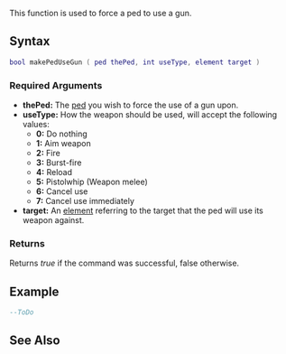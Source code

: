 
{{Client function}}
{{Deprecated|setPedControlState|}}

This function is used to force a ped to use a gun.

==Syntax==
<syntaxhighlight lang="lua">
bool makePedUseGun ( ped thePed, int useType, element target )
</syntaxhighlight>

===Required Arguments===
*'''thePed:''' The [[/ped.md|ped]] you wish to force the use of a gun upon.
*'''useType:''' How the weapon should be used, will accept the following values:
** '''0:''' Do nothing
** '''1:''' Aim weapon
** '''2:''' Fire
** '''3:''' Burst-fire
** '''4:''' Reload
** '''5:''' Pistolwhip (Weapon melee)
** '''6:''' Cancel use
** '''7:''' Cancel use immediately
*'''target:''' An [[/element.md|element]] referring to the target that the ped will use its weapon against. 

===Returns===
Returns ''true'' if the command was successful, false otherwise.

==Example==
<syntaxhighlight lang="lua">
--ToDo
</syntaxhighlight>

==See Also==
{{Client_ped_functions}}